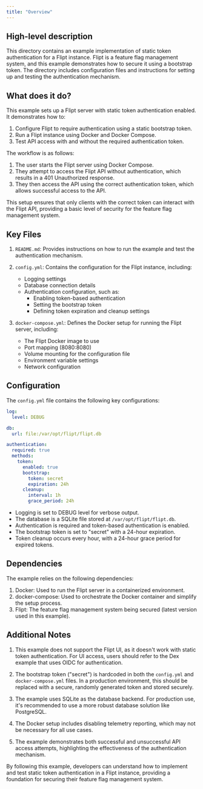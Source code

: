 ```yaml
---
title: "Overview"
---
```


## High-level description
This directory contains an example implementation of static token authentication for a Flipt instance. Flipt is a feature flag management system, and this example demonstrates how to secure it using a bootstrap token. The directory includes configuration files and instructions for setting up and testing the authentication mechanism.

## What does it do?
This example sets up a Flipt server with static token authentication enabled. It demonstrates how to:

1. Configure Flipt to require authentication using a static bootstrap token.
2. Run a Flipt instance using Docker and Docker Compose.
3. Test API access with and without the required authentication token.

The workflow is as follows:
1. The user starts the Flipt server using Docker Compose.
2. They attempt to access the Flipt API without authentication, which results in a 401 Unauthorized response.
3. They then access the API using the correct authentication token, which allows successful access to the API.

This setup ensures that only clients with the correct token can interact with the Flipt API, providing a basic level of security for the feature flag management system.

## Key Files

1. `README.md`: Provides instructions on how to run the example and test the authentication mechanism.

2. `config.yml`: Contains the configuration for the Flipt instance, including:
   - Logging settings
   - Database connection details
   - Authentication configuration, such as:
     - Enabling token-based authentication
     - Setting the bootstrap token
     - Defining token expiration and cleanup settings

3. `docker-compose.yml`: Defines the Docker setup for running the Flipt server, including:
   - The Flipt Docker image to use
   - Port mapping (8080:8080)
   - Volume mounting for the configuration file
   - Environment variable settings
   - Network configuration

## Configuration
The `config.yml` file contains the following key configurations:

```yaml
log:
  level: DEBUG

db:
  url: file:/var/opt/flipt/flipt.db

authentication:
  required: true
  methods:
    token:
      enabled: true
      bootstrap:
        token: secret
        expiration: 24h
      cleanup:
        interval: 1h
        grace_period: 24h
```

- Logging is set to DEBUG level for verbose output.
- The database is a SQLite file stored at `/var/opt/flipt/flipt.db`.
- Authentication is required and token-based authentication is enabled.
- The bootstrap token is set to "secret" with a 24-hour expiration.
- Token cleanup occurs every hour, with a 24-hour grace period for expired tokens.

## Dependencies
The example relies on the following dependencies:

1. Docker: Used to run the Flipt server in a containerized environment.
2. docker-compose: Used to orchestrate the Docker container and simplify the setup process.
3. Flipt: The feature flag management system being secured (latest version used in this example).

## Additional Notes

1. This example does not support the Flipt UI, as it doesn't work with static token authentication. For UI access, users should refer to the Dex example that uses OIDC for authentication.

2. The bootstrap token ("secret") is hardcoded in both the `config.yml` and `docker-compose.yml` files. In a production environment, this should be replaced with a secure, randomly generated token and stored securely.

3. The example uses SQLite as the database backend. For production use, it's recommended to use a more robust database solution like PostgreSQL.

4. The Docker setup includes disabling telemetry reporting, which may not be necessary for all use cases.

5. The example demonstrates both successful and unsuccessful API access attempts, highlighting the effectiveness of the authentication mechanism.

By following this example, developers can understand how to implement and test static token authentication in a Flipt instance, providing a foundation for securing their feature flag management system.